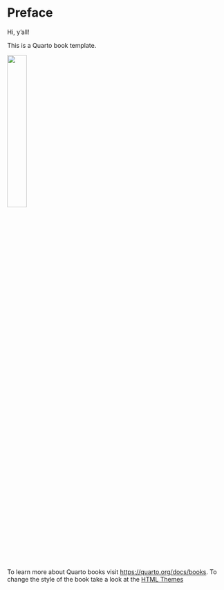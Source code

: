 # Preface {.unnumbered}

Hi, y'all!

This is a Quarto book template. 

![](images/logo.png){width="30%"}

To learn more about Quarto books visit <https://quarto.org/docs/books>. To change the style of the book take a look at the [HTML Themes](https://quarto.org/docs/output-formats/html-themes.html)


